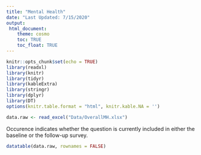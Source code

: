```yaml
---
title: "Mental Health"
date: "Last Updated: 7/15/2020"
output: 
 html_document:
    theme: cosmo
    toc: TRUE
    toc_float: TRUE
---
```


```r
knitr::opts_chunk$set(echo = TRUE)
library(readxl)
library(knitr)
library(tidyr)
library(kableExtra)
library(stringr)
library(dplyr)
library(DT)
options(knitr.table.format = "html", knitr.kable.NA = '') 
```

```r
data.raw <- read_excel("Data/OverallMH.xlsx")

```

Occurence indicates whether the question is currently included in either the baseline or the follow-up survey.

```r

datatable(data.raw, rownames = FALSE)
```

